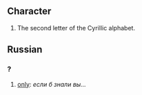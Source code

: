== Character ==
#The second letter of the Cyrillic alphabet.

== Russian ==
=== ? ===

# [[only]]: ''если б знали вы...''